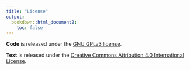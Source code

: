 ```yaml
---
title: "License"
output:
  bookdown::html_document2:
    toc: false
---
```


**Code** is released under the [GNU GPLv3 license][gpl].

**Text** is released under the
[Creative Commons Attribution 4.0 International License][cc].

[gpl]: https://choosealicense.com/licenses/gpl-3.0/
[cc]: https://creativecommons.org/licenses/by/4.0/
